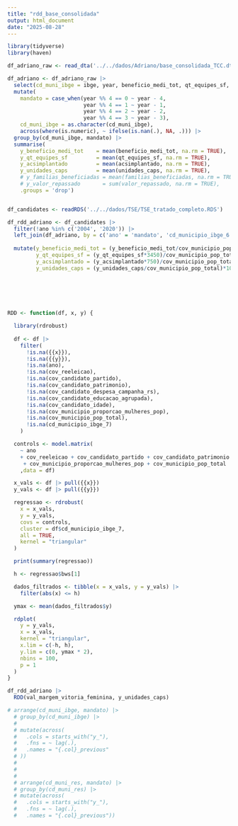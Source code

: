 ```yaml
---
title: "rdd_base_consolidada"
output: html_document
date: "2025-08-28"
---
```



```r
library(tidyverse)
library(haven)


```

```r
df_adriano_raw <- read_dta('../../dados/Adriano/base_consolidada_TCC.dta')

df_adriano <- df_adriano_raw |> 
  select(cd_muni_ibge = ibge, year, beneficio_medi_tot, qt_equipes_sf, acsimplantado, nasf_acum , unidades_caps, familias_beneficiadas, valor_repassado, pib, saude_mental) |> 
  mutate(
    mandato = case_when(year %% 4 == 0 ~ year - 4,
                        year %% 4 == 1 ~ year - 1,
                        year %% 4 == 2 ~ year - 2,
                        year %% 4 == 3 ~ year - 3),
    cd_muni_ibge = as.character(cd_muni_ibge),
    across(where(is.numeric), ~ ifelse(is.nan(.), NA, .))) |> 
  group_by(cd_muni_ibge, mandato) |> 
  summarise(
    y_beneficio_medi_tot    = mean(beneficio_medi_tot, na.rm = TRUE),
    y_qt_equipes_sf         = mean(qt_equipes_sf, na.rm = TRUE),
    y_acsimplantado         = mean(acsimplantado, na.rm = TRUE),
    y_unidades_caps         = mean(unidades_caps, na.rm = TRUE),
    # y_familias_beneficiadas = mean(familias_beneficiadas, na.rm = TRUE),
    # y_valor_repassado       = sum(valor_repassado, na.rm = TRUE),
    .groups = 'drop')



```

```r

df_candidates <- readRDS('../../dados/TSE/TSE_tratado_completo.RDS')

df_rdd_adriano <- df_candidates |>
  filter(!ano %in% c('2004', '2020')) |> 
  left_join(df_adriano, by = c('ano' = 'mandato', 'cd_municipio_ibge_6' = 'cd_muni_ibge')) |> 
  
  mutate(y_beneficio_medi_tot = (y_beneficio_medi_tot/cov_municipio_pop_total)*10000,
         y_qt_equipes_sf = (y_qt_equipes_sf*3450)/cov_municipio_pop_total,
         y_acsimplantado = (y_acsimplantado*750)/cov_municipio_pop_total,
         y_unidades_caps = (y_unidades_caps/cov_municipio_pop_total)*10000)
         


  
  
```




```r

RDD <- function(df, x, y) {

  library(rdrobust)
  
  df <- df |>
    filter(
      !is.na({{x}}),
      !is.na({{y}}),
      !is.na(ano),
      !is.na(cov_reeleicao),
      !is.na(cov_candidato_partido),
      !is.na(cov_candidato_patrimonio),
      !is.na(cov_candidato_despesa_campanha_rs),
      !is.na(cov_candidato_educacao_agrupada),
      !is.na(cov_candidato_idade),
      !is.na(cov_municipio_proporcao_mulheres_pop),
      !is.na(cov_municipio_pop_total),
      !is.na(cd_municipio_ibge_7)
    )

  controls <- model.matrix(
    ~ ano 
    + cov_reeleicao + cov_candidato_partido + cov_candidato_patrimonio + cov_candidato_despesa_campanha_rs + cov_candidato_educacao_agrupada + cov_candidato_idade
     + cov_municipio_proporcao_mulheres_pop + cov_municipio_pop_total
    ,data = df)

  x_vals <- df |> pull({{x}})
  y_vals <- df |> pull({{y}})

  regressao <- rdrobust(
    x = x_vals,
    y = y_vals,
    covs = controls,
    cluster = df$cd_municipio_ibge_7,
    all = TRUE,
    kernel = "triangular"
  )

  print(summary(regressao))

  h <- regressao$bws[1]

  dados_filtrados <- tibble(x = x_vals, y = y_vals) |>
    filter(abs(x) <= h)

  ymax <- mean(dados_filtrados$y)

  rdplot(
    y = y_vals,
    x = x_vals,
    kernel = "triangular",
    x.lim = c(-h, h),
    y.lim = c(0, ymax * 2),
    nbins = 100,
    p = 1
  )
}

```


```r
df_rdd_adriano |> 
  RDD(val_margem_vitoria_feminina, y_unidades_caps)

```

```r
# arrange(cd_muni_ibge, mandato) |> 
  # group_by(cd_muni_ibge) |> 
  # 
  # mutate(across(
  #   .cols = starts_with("y_"),
  #   .fns = ~ lag(.),
  #   .names = "{.col}_previous"
  # ))
  # 
  # 
  # 
  # arrange(cd_muni_res, mandato) |> 
  # group_by(cd_muni_res) |> 
  # mutate(across(
  #   .cols = starts_with("y_"),       
  #   .fns = ~ lag(.),  
  #   .names = "{.col}_previous"))
  
```




